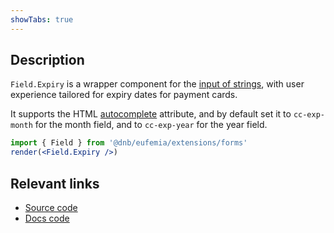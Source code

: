 ```yaml
---
showTabs: true
---
```


## Description

`Field.Expiry` is a wrapper component for the [input of strings](/uilib/extensions/forms/base-fields/String), with user experience tailored for expiry dates for payment cards.

It supports the HTML [autocomplete](https://developer.mozilla.org/en-US/docs/Web/HTML/Attributes/autocomplete) attribute, and by default set it to `cc-exp-month` for the month field, and to `cc-exp-year` for the year field.

```jsx
import { Field } from '@dnb/eufemia/extensions/forms'
render(<Field.Expiry />)
```

## Relevant links

- [Source code](https://github.com/dnbexperience/eufemia/tree/main/packages/dnb-eufemia/src/extensions/forms/Field/Expiry)
- [Docs code](https://github.com/dnbexperience/eufemia/tree/main/packages/dnb-design-system-portal/src/docs/uilib/extensions/forms/feature-fields/Expiry)
